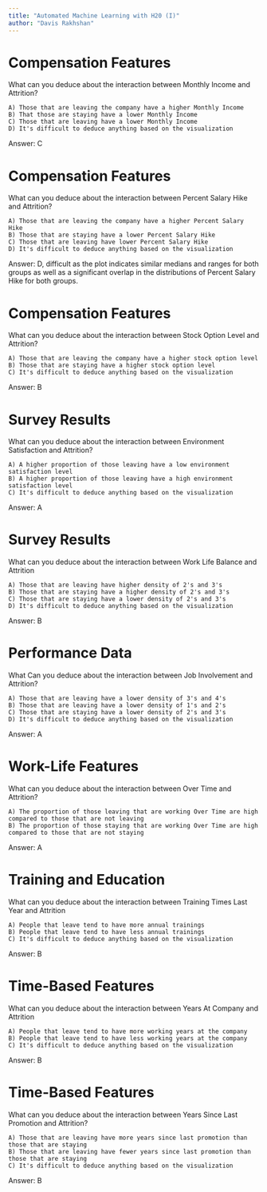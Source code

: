 ```yaml
---
title: "Automated Machine Learning with H20 (I)"
author: "Davis Rakhshan"
---
```



# Compensation Features

What can you deduce about the interaction between Monthly Income and Attrition?

    A) Those that are leaving the company have a higher Monthly Income
    B) That those are staying have a lower Monthly Income
    C) Those that are leaving have a lower Monthly Income
    D) It's difficult to deduce anything based on the visualization

Answer: C

# Compensation Features

What can you deduce about the interaction between Percent Salary Hike and Attrition?

    A) Those that are leaving the company have a higher Percent Salary Hike
    B) Those that are staying have a lower Percent Salary Hike
    C) Those that are leaving have lower Percent Salary Hike
    D) It's difficult to deduce anything based on the visualization

Answer: D, difficult as the plot indicates similar medians and ranges for both groups as well as a significant overlap in the distributions of Percent Salary Hike for both groups.

# Compensation Features

What can you deduce about the interaction between Stock Option Level and Attrition?

    A) Those that are leaving the company have a higher stock option level
    B) Those that are staying have a higher stock option level
    C) It's difficult to deduce anything based on the visualization

Answer: B

# Survey Results

What can you deduce about the interaction between Environment Satisfaction and Attrition?

    A) A higher proportion of those leaving have a low environment satisfaction level
    B) A higher proportion of those leaving have a high environment satisfaction level
    C) It's difficult to deduce anything based on the visualization

Answer: A

# Survey Results

What can you deduce about the interaction between Work Life Balance and Attrition

    A) Those that are leaving have higher density of 2's and 3's
    B) Those that are staying have a higher density of 2's and 3's
    C) Those that are staying have a lower density of 2's and 3's
    D) It's difficult to deduce anything based on the visualization

Answer: B

# Performance Data

What Can you deduce about the interaction between Job Involvement and Attrition?

    A) Those that are leaving have a lower density of 3's and 4's
    B) Those that are leaving have a lower density of 1's and 2's
    C) Those that are staying have a lower density of 2's and 3's
    D) It's difficult to deduce anything based on the visualization

Answer: A

# Work-Life Features

What can you deduce about the interaction between Over Time and Attrition?

    A) The proportion of those leaving that are working Over Time are high compared to those that are not leaving
    B) The proportion of those staying that are working Over Time are high compared to those that are not staying

Answer: A

# Training and Education

What can you deduce about the interaction between Training Times Last Year and Attrition

    A) People that leave tend to have more annual trainings
    B) People that leave tend to have less annual trainings
    C) It's difficult to deduce anything based on the visualization

Answer: B

# Time-Based Features

What can you deduce about the interaction between Years At Company and Attrition

    A) People that leave tend to have more working years at the company
    B) People that leave tend to have less working years at the company
    C) It's difficult to deduce anything based on the visualization

Answer: B

# Time-Based Features

What can you deduce about the interaction between Years Since Last Promotion and Attrition?

    A) Those that are leaving have more years since last promotion than those that are staying
    B) Those that are leaving have fewer years since last promotion than those that are staying
    C) It's difficult to deduce anything based on the visualization
	
Answer: B